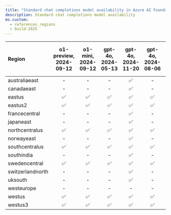 ```yaml
---
title: "Standard chat completions model availability in Azure AI Foundry Models"
description: Standard chat completions model availability
ms.custom:
  - references_regions
  - build-2025
---
```


| **Region**   | **o1-preview**, **2024-09-12**   | **o1-mini**, **2024-09-12**   | **gpt-4o**, **2024-05-13**   | **gpt-4o**, **2024-11-20**   | **gpt-4o**, **2024-08-06**   | **gpt-4o-mini**, **2024-07-18**   | **gpt-4**, **turbo-2024-04-09**   | **gpt-35-turbo**, **1106**   | **gpt-35-turbo**, **0125**   |
|:-----------------|:------------------------------:|:---------------------------:|:--------------------------:|:--------------------------:|:--------------------------:|:-------------------------------:|:-------------------------------:|:--------------------------:|:--------------------------:|
| australiaeast    | -                          | -                       | -                      | ✅                       | -                      | -                           | -                           | ✅                       | ✅                       |
| canadaeast       | -                          | -                       | -                      | ✅                       | -                      | -                           | -                           | ✅                       | ✅                       |
| eastus           | ✅                           | ✅                        | ✅                       | ✅                       | ✅                       | ✅                            | ✅                            | -                      | ✅                       |
| eastus2          | ✅                           | ✅                        | ✅                       | ✅                       | ✅                       | ✅                            | ✅                            | -                      | ✅                       |
| francecentral    | -                          | -                       | -                      | ✅                       | -                      | -                           | -                           | ✅                       | ✅                       |
| japaneast        | -                          | -                       | -                      | ✅                       | -                      | -                           | -                           | -                      | ✅                       |
| northcentralus   | ✅                           | ✅                        | ✅                       | ✅                       | ✅                       | ✅                            | ✅                            | -                      | ✅                       |
| norwayeast       | -                          | -                       | -                      | ✅                       | -                      | -                           | -                           | -                      | -                      |
| southcentralus   | ✅                           | ✅                        | ✅                       | ✅                       | ✅                       | ✅                            | ✅                            | -                      | ✅                       |
| southindia       | -                          | -                       | -                      | ✅                       | -                      | -                           | -                           | ✅                       | ✅                       |
| swedencentral    | ✅                           | ✅                        | ✅                       | ✅                       | ✅                       | ✅                            | ✅                            | ✅                       | ✅                       |
| switzerlandnorth | -                          | -                       | -                      | ✅                       | -                      | -                           | -                           | -                      | ✅                       |
| uksouth          | -                          | -                       | -                      | ✅                       | -                      | -                           | -                           | ✅                       | ✅                       |
| westeurope       | -                          | -                       | -                      | -                      | -                      | -                           | -                           | -                      | ✅                       |
| westus           | ✅                           | ✅                        | ✅                       | ✅                       | ✅                       | ✅                            | ✅                            | ✅                       | ✅                       |
| westus3          | ✅                           | ✅                        | ✅                       | ✅                       | ✅                       | ✅                            | ✅                            | -                      | ✅                       |